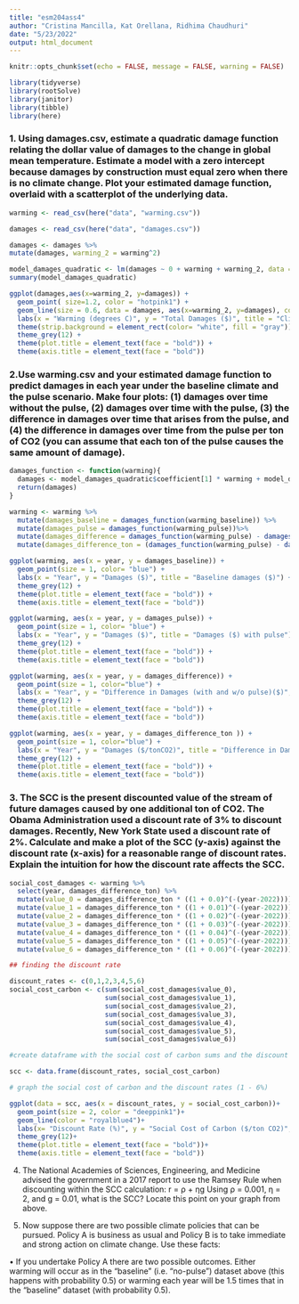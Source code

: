 ```yaml
---
title: "esm204ass4"
author: "Cristina Mancilla, Kat Orellana, Ridhima Chaudhuri"
date: "5/23/2022"
output: html_document
---
```


```r
knitr::opts_chunk$set(echo = FALSE, message = FALSE, warning = FALSE)

library(tidyverse)
library(rootSolve)
library(janitor)
library(tibble)
library(here) 
```

### 1. Using damages.csv, estimate a quadratic damage function relating the dollar value of damages to the change in global mean temperature. Estimate a model with a zero intercept because damages by construction must equal zero when there is no climate change. Plot your estimated damage function, overlaid with a scatterplot of the underlying data.


```r
warming <- read_csv(here("data", "warming.csv"))

damages <- read_csv(here("data", "damages.csv"))
```

```r
damages <- damages %>%
mutate(damages, warming_2 = warming^2)
```


```r
model_damages_quadratic <- lm(damages ~ 0 + warming + warming_2, data = damages)
summary(model_damages_quadratic)
```

```r
ggplot(damages,aes(x=warming_2, y=damages)) + 
  geom_point( size=1.2, color = "hotpink1") +
  geom_line(size = 0.6, data = damages, aes(x=warming_2, y=damages), color = "navyblue") +
  labs(x = "Warming (degrees C)", y = "Total Damages ($)", title = "Climate Change Damages Due to Warming") +
  theme(strip.background = element_rect(color= "white", fill = "gray"))+
  theme_grey(12) +
  theme(plot.title = element_text(face = "bold")) +
  theme(axis.title = element_text(face = "bold")) 

```
### 2.Use warming.csv and your estimated damage function to predict damages in each year under the baseline climate and the pulse scenario. Make four plots: (1) damages over time without the pulse, (2) damages over time with the pulse, (3) the difference in damages over time that arises from the pulse, and (4) the difference in damages over time from the pulse per ton of CO2 (you can assume that each ton of the pulse causes the same amount of damage).

```r
damages_function <- function(warming){
  damages <- model_damages_quadratic$coefficient[1] * warming + model_damages_quadratic$coefficient[2] * (warming^2)
  return(damages)
}
```


```r
warming <- warming %>%
  mutate(damages_baseline = damages_function(warming_baseline)) %>%
  mutate(damages_pulse = damages_function(warming_pulse))%>%
  mutate(damages_difference = damages_function(warming_pulse) - damages_function(warming_baseline))%>%
  mutate(damages_difference_ton = (damages_function(warming_pulse) - damages_function(warming_baseline)) / 3500000000)
```

```r

ggplot(warming, aes(x = year, y = damages_baseline)) +
  geom_point(size = 1, color= "blue") +
  labs(x = "Year", y = "Damages ($)", title = "Baseline damages ($)") +
  theme_grey(12) +
  theme(plot.title = element_text(face = "bold")) +
  theme(axis.title = element_text(face = "bold")) 

ggplot(warming, aes(x = year, y = damages_pulse)) +
  geom_point(size = 1, color= "blue") +
  labs(x = "Year", y = "Damages ($)", title = "Damages ($) with pulse") +
  theme_grey(12) +
  theme(plot.title = element_text(face = "bold")) +
  theme(axis.title = element_text(face = "bold")) 

ggplot(warming, aes(x = year, y = damages_difference)) +
  geom_point(size = 1, color="blue") +
  labs(x = "Year", y = "Difference in Damages (with and w/o pulse)($)", title = "Difference in Damages") +
  theme_grey(12) +
  theme(plot.title = element_text(face = "bold")) +
  theme(axis.title = element_text(face = "bold")) 

ggplot(warming, aes(x = year, y = damages_difference_ton )) +
  geom_point(size = 1, color="blue") +
  labs(x = "Year", y = "Damages ($/tonCO2)", title = "Difference in Damages (per ton of CO2)") +
  theme_grey(12) +
  theme(plot.title = element_text(face = "bold")) +
  theme(axis.title = element_text(face = "bold")) 
```


### 3. The SCC is the present discounted value of the stream of future damages caused by one additional ton of CO2. The Obama Administration used a discount rate of 3% to discount damages. Recently, New York State used a discount rate of 2%. Calculate and make a plot of the SCC (y-axis) against the discount rate (x-axis) for a reasonable range of discount rates. Explain the intuition for how the discount rate affects the SCC.

```r
social_cost_damages <- warming %>%
  select(year, damages_difference_ton) %>%
  mutate(value_0 = damages_difference_ton * ((1 + 0.0)^(-(year-2022)))) %>%
  mutate(value_1 = damages_difference_ton * ((1 + 0.01)^(-(year-2022)))) %>%
  mutate(value_2 = damages_difference_ton * ((1 + 0.02)^(-(year-2022)))) %>%
  mutate(value_3 = damages_difference_ton * ((1 + 0.03)^(-(year-2022)))) %>%
  mutate(value_4 = damages_difference_ton * ((1 + 0.04)^(-(year-2022)))) %>%
  mutate(value_5 = damages_difference_ton * ((1 + 0.05)^(-(year-2022)))) %>%
  mutate(value_6 = damages_difference_ton * ((1 + 0.06)^(-(year-2022))))

```

```r
## finding the discount rate 

discount_rates <- c(0,1,2,3,4,5,6)
social_cost_carbon <- c(sum(social_cost_damages$value_0), 
                        sum(social_cost_damages$value_1), 
                        sum(social_cost_damages$value_2), 
                        sum(social_cost_damages$value_3), 
                        sum(social_cost_damages$value_4), 
                        sum(social_cost_damages$value_5), 
                        sum(social_cost_damages$value_6))

#create dataframe with the social cost of carbon sums and the discount rate 

scc <- data.frame(discount_rates, social_cost_carbon)
```


```r
# graph the social cost of carbon and the discount rates (1 - 6%)

ggplot(data = scc, aes(x = discount_rates, y = social_cost_carbon))+
  geom_point(size = 2, color = "deeppink1")+
  geom_line(color = "royalblue4")+ 
  labs(x= "Discount Rate (%)", y = "Social Cost of Carbon ($/ton CO2)", title = "Social Cost of Carbon by Discount Rate (1-6%)") + 
  theme_grey(12)+
  theme(plot.title = element_text(face = "bold"))+
  theme(axis.title = element_text(face = "bold"))


```


4. The National Academies of Sciences, Engineering, and Medicine advised the government in a 2017 report to use the Ramsey Rule when discounting within the SCC calculation:
     r = ρ + ηg
Using ρ = 0.001, η = 2, and g = 0.01, what is the SCC? Locate this point on your graph from above.

5. Now suppose there are two possible climate policies that can be pursued. Policy A is business as usual and Policy B is to take immediate and strong action on climate change. Use these facts:

• If you undertake Policy A there are two possible outcomes. Either warming will occur as in the “baseline” (i.e. “no-pulse”) dataset above (this happens with probability 0.5) or warming each year will be 1.5 times that in the “baseline” dataset (with probability 0.5). 


